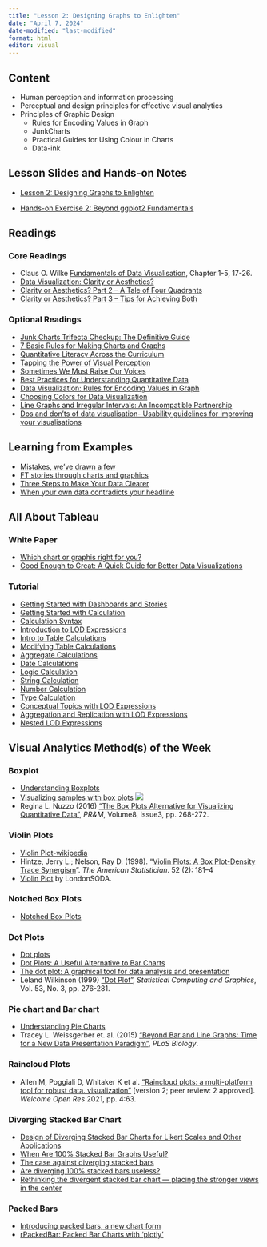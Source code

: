 ```yaml
---
title: "Lesson 2: Designing Graphs to Enlighten"
date: "April 7, 2024"
date-modified: "last-modified"
format: html
editor: visual
---
```


## Content

-   Human perception and information processing
-   Perceptual and design principles for effective visual analytics
-   Principles of Graphic Design
    -   Rules for Encoding Values in Graph
    -   JunkCharts
    -   Practical Guides for Using Colour in Charts
    -   Data-ink

## Lesson Slides and Hands-on Notes

-   [Lesson 2: Designing Graphs to Enlighten](../lesson/Lesson02/Lesson02-Designing%20Graphs%20to%20Enlighten.html)

-   [Hands-on Exercise 2: Beyond ggplot2 Fundamentals](https://r4va.netlify.app/chap02)

## Readings

### Core Readings

-   Claus O. Wilke [Fundamentals of Data Visualisation](https://clauswilke.com/dataviz/), Chapter 1-5, 17-26.
-   [Data Visualization: Clarity or Aesthetics?](http://dataremixed.com/2012/05/data-visualization-clarity-or-aesthetics/)
-   [Clarity or Aesthetics? Part 2 -- A Tale of Four Quadrants](http://dataremixed.com/2012/05/clarity-or-aesthetics-part-2-a-tale-of-four-quadrants/)
-   [Clarity or Aesthetics? Part 3 -- Tips for Achieving Both](http://dataremixed.com/2012/06/clarity-or-aesthetics-part-3-tips-for-achieving-both/)

### Optional Readings

-   [Junk Charts Trifecta Checkup: The Definitive Guide](http://junkcharts.typepad.com/junk_charts/junk-charts-trifecta-checkup-the-definitive-guide.html)
-   [7 Basic Rules for Making Charts and Graphs](http://flowingdata.com/2010/07/22/7-basic-rules-for-making-charts-and-graphs/)
-   [Quantitative Literacy Across the Curriculum](http://www.perceptualedge.com/articles/visual_business_intelligence/quantitative_literacy_across_curriculum.pdf)
-   [Tapping the Power of Visual Perception](http://www.perceptualedge.com/articles/ie/visual_perception.pdf)
-   [Sometimes We Must Raise Our Voices](http://www.perceptualedge.com/articles/visual_business_intelligence/sometimes_we_must_raise_our_voices.pdf)
-   [Best Practices for Understanding Quantitative Data](http://www.perceptualedge.com/articles/b-eye/quantitative_data.pdf)
-   [Data Visualization: Rules for Encoding Values in Graph](http://www.perceptualedge.com/articles/b-eye/encoding_values_in_graph.pdf)
-   [Choosing Colors for Data Visualization](http://www.perceptualedge.com/articles/b-eye/choosing_colors.pdf)
-   [Line Graphs and Irregular Intervals: An Incompatible Partnership](http://www.perceptualedge.com/articles/visual_business_intelligence/line_graphs_and_irregular_intervals.pdf)
-   [Dos and don'ts of data visualisation- Usability guidelines for improving your visualisations](https://www.eea.europa.eu/data-and-maps/daviz/learn-more/chart-dos-and-donts)

## Learning from Examples

-   [Mistakes, we've drawn a few](https://medium.economist.com/mistakes-weve-drawn-a-few-8cdd8a42d368)
-   [FT stories through charts and graphics](https://www.ft.com/graphics)
-   [Three Steps to Make Your Data Clearer](https://www.tableau.com/sites/default/files/whitepapers/three_steps_to_make_your_data_clearer_the_gi_tableau_guide.pdf)
-   [When your own data contradicts your headline](http://www.thefunctionalart.com/2019/03/when-your-own-data-contradicts-your.html)

## All About Tableau

### White Paper

-   [Which chart or graphis right for you?](https://www.tableau.com/sites/default/files/whitepapers/which_chart_or_graph_v2.pdf)
-   [Good Enough to Great: A Quick Guide for Better Data Visualizations](https://www.tableau.com/sites/default/files/whitepapers/goodenoughtogreat.pdf)

### Tutorial

-   [Getting Started with Dashboards and Stories](https://www.tableau.com/learn/tutorials/on-demand/getting-started-dashboards-and-stories)
-   [Getting Started with Calculation](https://www.tableau.com/learn/tutorials/on-demand/getting-started-calculations)
-   [Calculation Syntax](https://www.tableau.com/learn/tutorials/on-demand/calculation-syntax)
-   [Introduction to LOD Expressions](https://www.tableau.com/learn/tutorials/on-demand/introduction-lod-expressions)
-   [Intro to Table Calculations](https://www.tableau.com/learn/tutorials/on-demand/intro-table-calculations)
-   [Modifying Table Calculations](https://www.tableau.com/learn/tutorials/on-demand/modifying-table-calculations)
-   [Aggregate Calculations](https://www.tableau.com/learn/tutorials/on-demand/aggregate-calculations)
-   [Date Calculations](https://www.tableau.com/learn/tutorials/on-demand/date-calculations)
-   [Logic Calculation](https://www.tableau.com/learn/tutorials/on-demand/logic-calculations)
-   [String Calculation](https://www.tableau.com/learn/tutorials/on-demand/string-calculations)
-   [Number Calculation](https://www.tableau.com/learn/tutorials/on-demand/number-calculations)
-   [Type Calculation](https://www.tableau.com/learn/tutorials/on-demand/type-calculations)
-   [Conceptual Topics with LOD Expressions](https://www.tableau.com/learn/tutorials/on-demand/conceptual-topics-lod-expressions)
-   [Aggregation and Replication with LOD Expressions](https://www.tableau.com/learn/tutorials/on-demand/aggregation-and-replication-lod-expressions)
-   [Nested LOD Expressions](https://www.tableau.com/learn/tutorials/on-demand/nested-lod-expressions)

## Visual Analytics Method(s) of the Week

### Boxplot

-   [Understanding Boxplots](https://towardsdatascience.com/understanding-boxplots-5e2df7bcbd51)
-   [Visualizing samples with box plots](https://www.nature.com/articles/nmeth.2813) ![](img/new1.jpg)
-   Regina L. Nuzzo (2016) ["The Box Plots Alternative for Visualizing Quantitative Data"](https://onlinelibrary.wiley.com/doi/pdf/10.1016/j.pmrj.2016.02.001), *PR&M*, Volume8, Issue3, pp. 268-272.

### Violin Plots

-   [Violin Plot-wikipedia](https://en.wikipedia.org/wiki/Violin_plot)
-   Hintze, Jerry L.; Nelson, Ray D. (1998). "[Violin Plots: A Box Plot-Density Trace Synergism](https://search.proquest.com/openview/dcd68eb137d2d6b08aa23f37e34e0b01/1?pq-origsite=gscholar)". *The American Statistician*. 52 (2): 181--4
-   [Violin Plot](https://www.londonsoda.com/articles/violin-plots) by LondonSODA.

### Notched Box Plots

-   [Notched Box Plots](https://sites.google.com/site/davidsstatistics/davids-statistics/notched-box-plots)

### Dot Plots

-   [Dot plots](https://search-proquest-com.libproxy.smu.edu.sg/docview/228429978?rfr_id=info%3Axri%2Fsid%3Aprimo)
-   [Dot Plots: A Useful Alternative to Bar Charts](http://www.b-eye-network.com/view/2468)
-   [The dot plot: A graphical tool for data analysis and presentation](https://d-nb.info/1151959243/34)
-   Leland Wilkinson (1999) ["Dot Plot"](http://moderngraphics11.pbworks.com/f/wilkinson_1999.DotPlots.pdf), *Statistical Computing and Graphics*, Vol. 53, No. 3, pp. 276-281.

### Pie chart and Bar chart

-   [Understanding Pie Charts](https://eagereyes.org/techniques/pie-charts)
-   Tracey L. Weissgerber et. al. (2015) ["Beyond Bar and Line Graphs: Time for a New Data Presentation Paradigm"](https://journals.plos.org/plosbiology/article?id=10.1371/journal.pbio.1002128), *PLoS Biology*.

### Raincloud Plots

-   Allen M, Poggiali D, Whitaker K et al. ["Raincloud plots: a multi-platform tool for robust data. visualization"](https://wellcomeopenresearch.org/articles/4-63) \[version 2; peer review: 2 approved\]. *Welcome Open Res* 2021, pp. 4:63.

### Diverging Stacked Bar Chart

-   [Design of Diverging Stacked Bar Charts for Likert Scales and Other Applications](https://www.jstatsoft.org/article/view/v057i05)
-   [When Are 100% Stacked Bar Graphs Useful?](https://www.perceptualedge.com/blog/?p=2239)
-   [The case against diverging stacked bars](https://blog.datawrapper.de/divergingbars/)
-   [Are diverging 100% stacked bars useless?](https://www.linkedin.com/pulse/diverging-100-stacked-bars-useless-daniel-zvinca/?published=t)
-   [Rethinking the divergent stacked bar chart --- placing the stronger views in the center](https://www.datarevelations.com/rethinkingdivergent.html)

### Packed Bars

-   [Introducing packed bars, a new chart form](https://community.jmp.com/t5/JMP-Blog/Introducing-packed-bars-a-new-chart-form/ba-p/39972#)
-   [rPackedBar: Packed Bar Charts with 'plotly'](https://cran.r-project.org/web/packages/rPackedBar/index.html)
